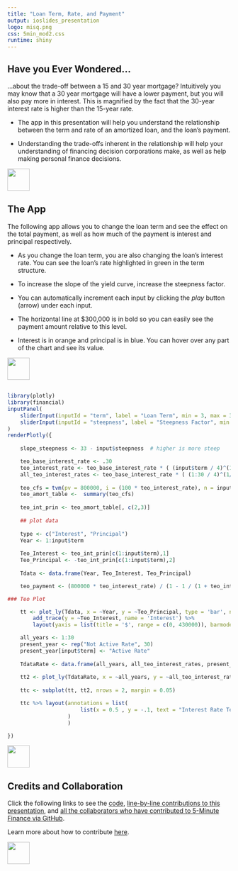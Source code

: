 ```yaml
---
title: "Loan Term, Rate, and Payment"
output: ioslides_presentation
logo: misq.png
css: 5min_mod2.css
runtime: shiny
---
```


## Have you Ever Wondered...

...about the trade-off between a 15 and 30 year mortgage?  Intuitively you may know that a 30 year mortgage will have a lower payment, but you will also pay more in interest.  This is magnified by the fact that the 30-year interest rate is higher than the 15-year rate.

-  The app in this presentation will help you understand the relationship between the term and rate of an amortized loan, and the loan's payment. 

-  Understanding the trade-offs inherent in the relationship will help your understanding of financing decision corporations make, as well as help making personal finance decisions.

<div class="MIfooter"><img src="mi.png" style="height:50px;"></div> 

##  The App

The following app allows you to change the loan term and see the effect on the total payment, as well as how much of the payment is interest and principal respectively.

-  As you change the loan term, you are also changing the loan's interest rate.  You can see the loan's rate highlighted in green in the term structure.

-  To increase the slope of the yield curve, increase the steepness factor.

-  You can automatically increment each input by clicking the *play* button (arrow) under each input.

-  The horizontal line at $300,000 is in bold so you can easily see the payment amount relative to this level.

-  Interest is in orange and principal is in blue.  You can hover over any part of the chart and see its value.   

<div class="MIfooter"><img src="mi.png" style="height:50px;"></div> 

##

```r
library(plotly)
library(financial)
inputPanel(
    sliderInput(inputId = "term", label = "Loan Term", min = 3, max = 30, value = 4, step = 1, animate = TRUE),
    sliderInput(inputId = "steepness", label = "Steepness Factor", min = 3, max = 30, value = 20, step = 1, animate = TRUE)
)
renderPlotly({
    
    slope_steepness <- 33 - input$steepness  # higher is more steep

    teo_base_interest_rate <- .30
    teo_interest_rate <- teo_base_interest_rate * ( (input$term / 4)^(1/slope_steepness) ) 
    all_teo_interest_rates <- teo_base_interest_rate * ( (1:30 / 4)^(1/slope_steepness) )
    
    teo_cfs = tvm(pv = 800000, i = (100 * teo_interest_rate), n = input$term, days = 360, pyr = 1, pmt = NA)
    teo_amort_table <-  summary(teo_cfs) 
    
    teo_int_prin <- teo_amort_table[, c(2,3)]
    
    ## plot data
    
    type <- c("Interest", "Principal")
    Year <- 1:input$term
    
    Teo_Interest <- teo_int_prin[c(1:input$term),1]
    Teo_Principal <- -teo_int_prin[c(1:input$term),2]
    
    Tdata <- data.frame(Year, Teo_Interest, Teo_Principal)

    teo_payment <- (800000 * teo_interest_rate) / (1 - 1 / (1 + teo_interest_rate)^input$term )  

### Teo Plot

    tt <- plot_ly(Tdata, x = ~Year, y = ~Teo_Principal, type = 'bar', name = 'Principal') %>%
        add_trace(y = ~Teo_Interest, name = 'Interest') %>%
        layout(yaxis = list(title = '$', range = c(0, 430000)), barmode = 'stack', title = paste0("Yearly Payment: $", round(teo_payment, 2)), shapes = list(type='line', color = 'rgb(205, 12, 24)', x0 = 0, x1 = (input$term + .5), y0 = 2.2*300000, y1 = 2.2*300000, color = "red"))  # dont know why I have to multiply by 2.2, but works

    all_years <- 1:30
    present_year <- rep("Not Active Rate", 30)
    present_year[input$term] <- "Active Rate"
    
    TdataRate <- data.frame(all_years, all_teo_interest_rates, present_year)
    
    tt2 <- plot_ly(TdataRate, x = ~all_years, y = ~all_teo_interest_rates, color = ~present_year, marker = list(size = 10))
    
    ttc <- subplot(tt, tt2, nrows = 2, margin = 0.05)

    ttc %>% layout(annotations = list(
                       list(x = 0.5 , y = -.1, text = "Interest Rate Term Structure (for years 1 to 30)", showarrow = F, xref='paper', yref='paper')
                   )
                   )

})

```

<div class="MIfooter"><img src="mi.png" style="height:50px;"></div>

## Credits and Collaboration

Click the following links to see the [code](https://github.com/FinancialMarkets/5MinuteFinance/blob/master/Corporate_Finance/loan_term_vs_payment/loan_term_and_payment.Rmd), [line-by-line contributions to this presentation](https://github.com/FinancialMarkets/5MinuteFinance/blame/master/Corporate_Finance/loan_term_vs_payment/loan_term_and_payment.Rmd), and [all the collaborators who have contributed to 5-Minute Finance via GitHub](https://github.com/FinancialMarkets/5MinuteFinance/graphs/contributors).

Learn more about how to contribute [here](http://www.5minutefinance.org/how-to-contribute).

<div class="MIfooter"><img src="mi.png" style="height:50px;"></div>

